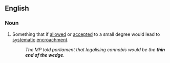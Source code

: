 ==English==

===Noun===
{{head|en|noun|head=the [[thin]] [[end]] [[of]] [[the]] [[wedge]]}}

# {{context|idiomatic|lang=en}} Something that if [[allowed]] or [[accepted]] to a small degree would lead to [[systematic]] [[encroachment]].
#: ''The MP told parliament that legalising cannabis would be the '''thin end of the wedge'''''.